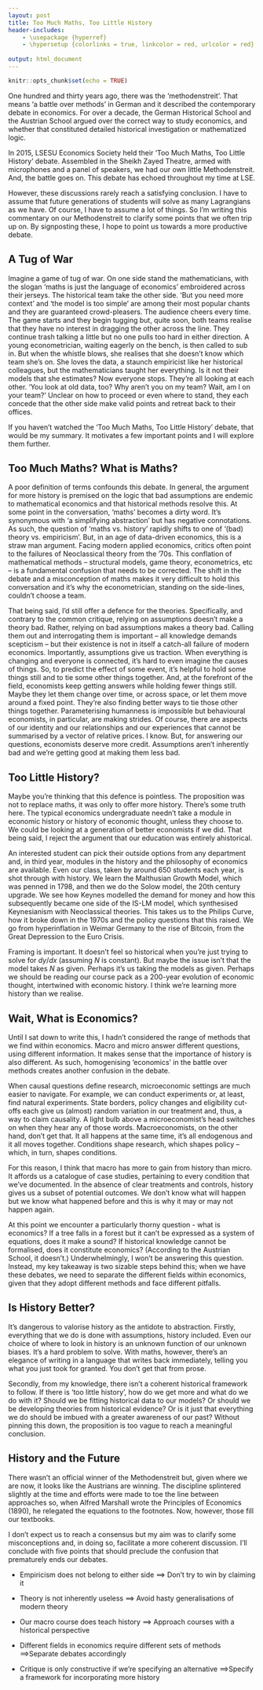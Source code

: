 ```yaml
---
layout: post
title: Too Much Maths, Too Little History
header-includes:
    - \usepackage {hyperref}
    - \hypersetup {colorlinks = true, linkcolor = red, urlcolor = red}
    
output: html_document
---
```


```r
knitr::opts_chunk$set(echo = TRUE)
```

One hundred and thirty years ago, there was the ‘methodenstreit’. That means ‘a battle over methods’ in German and it described the contemporary debate in economics. For over a decade, the German Historical School and the Austrian School argued over the correct way to study economics, and whether that constituted detailed historical investigation or mathematized logic.

In 2015, LSESU Economics Society held their ‘Too Much Maths, Too Little History' debate. Assembled in the Sheikh Zayed Theatre, armed with microphones and a panel of speakers, we had our own little Methodenstreit. And, the battle goes on. This debate has echoed throughout my time at LSE. 

However, these discussions rarely reach a satisfying conclusion. I have to assume that future generations of students will solve as many Lagrangians as we have. Of course, I have to assume a lot of things. So I’m writing this commentary on our Methodenstreit to clarify some points that we often trip up on. By signposting these, I hope to point us towards a more productive debate.

## A Tug of War

Imagine a game of tug of war. On one side stand the mathematicians, with the slogan ‘maths is just the language of economics’ embroidered across their jerseys. The historical team take the other side. ‘But you need more context’ and ‘the model is too simple’ are among their most popular chants and they are guaranteed crowd-pleasers. The audience cheers every time. The game starts and they begin tugging but, quite soon, both teams realise that they have no interest in dragging the other across the line. They continue trash talking a little but no one pulls too hard in either direction. A young econometrician, waiting eagerly on the bench, is then called to sub in. But when the whistle blows, she realises that she doesn’t know which team she’s on. She loves the data, a staunch empiricist like her historical colleagues, but the mathematicians taught her everything. Is it not their models that she estimates? Now everyone stops. They’re all looking at each other. ‘You look at old data, too? Why aren’t you on my team? Wait, am I on your team?’ Unclear on how to proceed or even where to stand, they each concede that the other side make valid points and retreat back to their offices.

If you haven’t watched the ‘Too Much Maths, Too Little History’ debate, that would be my summary\footnote{But also, you can click \href{https://youtu.be/6rXBBqMmIP8}{here} to watch it.}. It motivates a few important points and I will explore them further.

## Too Much Maths? What is Maths?

A poor definition of terms confounds this debate. In general, the argument for more history is premised on the logic that bad assumptions are endemic to mathematical economics and that historical methods resolve this. At some point in the conversation, ‘maths’ becomes a dirty word. It’s synonymous with ‘a simplifying abstraction’ but has negative connotations. As such, the question of ‘maths vs. history’ rapidly shifts to one of ‘(bad) theory vs. empiricism’. But, in an age of data-driven economics, this is a straw man argument. Facing modern applied economics, critics often point to the failures of Neoclassical theory from the ‘70s. This conflation of mathematical methods – structural models, game theory, econometrics, etc – is a fundamental confusion that needs to be corrected. The shift in the debate and a misconception of maths makes it very difficult to hold this conversation and it’s why the econometrician, standing on the side-lines, couldn’t choose a team.

That being said, I’d still offer a defence for the theories. Specifically, and contrary to the common critique, relying on assumptions doesn’t make a theory bad. Rather, relying on bad assumptions makes a theory bad. Calling them out and interrogating them is important – all knowledge demands scepticism – but their existence is not in itself a catch-all failure of modern economics. Importantly, assumptions give us traction. When everything is changing and everyone is connected, it’s hard to even imagine the causes of things. So, to predict the effect of some event, it’s helpful to hold some things still and to tie some other things together.  And, at the forefront of the field, economists keep getting answers while holding fewer things still. Maybe they let them change over time, or across space, or let them move around a fixed point. They’re also finding better ways to tie those other things together. Parameterising humanness is impossible but behavioural economists, in particular, are making strides. Of course, there are aspects of our identity and our relationships and our experiences that cannot be summarised by a vector of relative prices. I know. But, for answering our questions, economists deserve more credit. Assumptions aren’t inherently bad and we’re getting good at making them less bad.

## Too Little History?

Maybe you’re thinking that this defence is pointless. The proposition was not to replace maths, it was only to offer more history. There’s some truth here. The typical economics undergraduate needn’t take a module in economic history or history of economic thought, unless they choose to. We could be looking at a generation of better economists if we did. That being said, I reject the argument that our education was entirely ahistorical.

An interested student can pick their outside options from any department and, in third year, modules in the history and the philosophy of economics are available. Even our \href{https://www.lse.ac.uk/resources/calendar2020-2021/courseGuides/EC/2020_EC210.htm}{intermediate macro} class, taken by around 650 students each year, is shot through with history. We learn the Malthusian Growth Model, which was penned in 1798, and then we do the Solow model, the 20th century upgrade. We see how Keynes modelled the demand for money and how this subsequently became one side of the IS-LM model, which synthesised Keynesianism with Neoclassical theories. This takes us to the Philips Curve, how it broke down in the 1970s and the policy questions that this raised. We go from hyperinflation in Weimar Germany to the rise of Bitcoin, from the Great Depression to the Euro Crisis. 

Framing is important. It doesn’t feel so historical when you’re just trying to solve for $dy/dx$ (assuming $N$ is constant). But maybe the issue isn’t that the model takes $N$ as given. Perhaps it’s us taking the models as given. Perhaps we should be reading our course pack as a 200-year evolution of economic thought, intertwined with economic history. I think we’re learning more history than we realise.


## Wait, What is Economics?

Until I sat down to write this, I hadn’t considered the range of methods that we find within economics. Macro and micro answer different questions, using different information. It makes sense that the importance of history is also different. As such, homogenising ‘economics’ in the battle over methods creates another confusion in the debate.

When causal questions define research, microeconomic settings are much easier to navigate. For example, we can conduct experiments or, at least, find natural experiments. State borders, policy changes and eligibility cut-offs each give us (almost) random variation in our treatment and, thus, a way to claim causality. A light bulb above a microeconomist’s head switches on when they hear any of those words. Macroeconomists, on the other hand, don’t get that. It all happens at the same time, it’s all endogenous and it all moves together. Conditions shape research, which shapes policy – which, in turn, shapes conditions. 

For this reason, I think that macro has more to gain from history than micro. It affords us a catalogue of case studies, pertaining to every condition that we’ve documented. In the absence of clear treatments and controls, history gives us a subset of potential outcomes. We don’t know what will happen but we know what happened before and this is why it may or may not happen again. 

At this point we encounter a particularly thorny question - what is economics? If a tree falls in a forest but it can’t be expressed as a system of equations, does it make a sound? If historical knowledge cannot be formalised, does it constitute economics? (According to the Austrian School, it doesn’t.) Underwhelmingly, I won’t be answering this question. Instead, my key takeaway is two sizable steps behind this; when we have these debates, we need to separate the different fields within economics, given that they adopt different methods and face different pitfalls.


## Is History Better?

It’s dangerous to valorise history as the antidote to abstraction. Firstly, everything that we do is done with assumptions, history included. Even our choice of where to look in history is an unknown function of our unknown biases. It’s a hard problem to solve. With maths, however, there’s an elegance of writing in a language that writes back immediately, telling you what you just took for granted. You don’t get that from prose.

Secondly, from my knowledge, there isn’t a coherent historical framework to follow. If there is ‘too little history’, how do we get more and what do we do with it? Should we be fitting historical data to our models? Or should we be developing theories from historical evidence? Or is it just that everything we do should be imbued with a greater awareness of our past? Without pinning this down, the proposition is too vague to reach a meaningful conclusion.


## History and the Future

There wasn’t an official winner of the Methodenstreit but, given where we are now, it looks like the Austrians are winning. The discipline splintered slightly at the time and efforts were made to toe the line between approaches so, when Alfred Marshall wrote the Principles of Economics (1890), he relegated the equations to the footnotes. Now, however, those fill our textbooks. 

I don’t expect us to reach a consensus but my aim was to clarify some misconceptions and, in doing so, facilitate a more coherent discussion. I’ll conclude with five points that should preclude the confusion that prematurely ends our debates.


* Empiricism does not belong to either side $\implies$ Don’t try to win by claiming it

*	Theory is not inherently useless $\implies$ Avoid hasty generalisations of modern theory

* Our macro course does teach history $\implies$ Approach courses  with a historical perspective

* Different fields in economics require different sets of methods $\implies$Separate debates accordingly

* Critique is only constructive if we’re specifying an alternative $\implies$Specify a framework for incorporating more history

